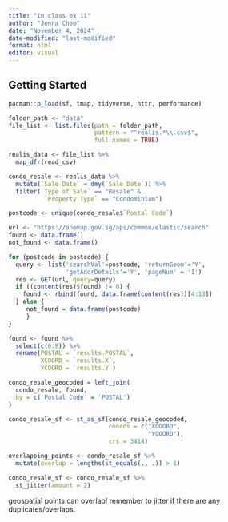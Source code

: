 ```yaml
---
title: "in class ex 11"
author: "Jenna Cheo"
date: "November 4, 2024"
date-modified: "last-modified"
format: html
editor: visual
---
```


## Getting Started

```r
pacman::p_load(sf, tmap, tidyverse, httr, performance)
```

```r
folder_path <- "data"
file_list <- list.files(path = folder_path,
                        pattern = "^realis.*\\.csv$",
                        full.names = TRUE)

realis_data <- file_list %>%
  map_dfr(read_csv)

condo_resale <- realis_data %>%
  mutate(`Sale Date` = dmy(`Sale Date`)) %>%
  filter(`Type of Sale` == "Resale" &
          `Property Type` == "Condominium")
```

```r
postcode <- unique(condo_resale$`Postal Code`)
```

```r
url <- "https://onemap.gov.sg/api/common/elastic/search"
found <- data.frame()
not_found <- data.frame()

for (postcode in postcode) {
  query <- list('searchVal'=postcode, 'returnGeom'='Y',
                'getAddrDetails'='Y', 'pageNum' = '1')
  res <- GET(url, query=query)
  if ((content(res)$found) != 0) {
    found <- rbind(found, data.frame(content(res))[4:13])
  } else {
     not_found = data.frame(postcode)
     }
}
```

```r
found <- found %>%
  select(c(6:8)) %>%
  rename(POSTAL = `results.POSTAL`,
         XCOORD = `results.X`,
         YCOORD = `results.Y`)
```

```r
condo_resale_geocoded = left_join(
  condo_resale, found,
  by = c('Postal Code' = 'POSTAL')
)
```

```r
condo_resale_sf <- st_as_sf(condo_resale_geocoded,
                            coords = c("XCOORD",
                                       "YCOORD"),
                            crs = 3414)
```

```r
overlapping_points <- condo_resale_sf %>%
  mutate(overlap = lengths(st_equals(., .)) > 1)
```

```r
condo_resale_sf <- condo_resale_sf %>%
  st_jitter(amount = 2)
```

geospatial points can overlap! remember to jitter if there are any duplicates/overlaps.

